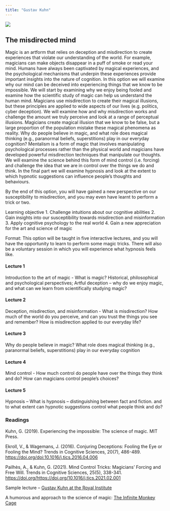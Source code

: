 ```yaml
---
title: "Gustav Kuhn"
---
```


![](images/GK.jpg)

## The misdirected mind

Magic is an artform that relies on deception and misdirection to create experiences that violate our understanding of the world. For example, magicians can make objects disappear in a puff of smoke or read your mind. Humans have always been captivated by magical experiences, and the psychological mechanisms that underpin these experiences provide important insights into the nature of cognition. In this option we will examine why our mind can be deceived into experiencing things that we know to be impossible. We will start by examining why we enjoy being fooled and examine how the scientific study of magic can help us understand the human mind. Magicians use misdirection to create their magical illusions, but these principles are applied to wide aspects of our lives (e.g. politics, cyber deception). We will examine how and why misdirection works and challenge the amount we truly perceive and look at a range of perceptual illusions. Magicians create magical illusion that we know to be false, but a large proportion of the population mistake these magical phenomena as reality. Why do people believe in magic, and what role does magical thinking (e.g., paranormal beliefs, superstitions) play in our everyday cognition? Mentalism is a form of magic that involves manipulating psychological processes rather than the physical world and magicians have developed powerful misdirection techniques that manipulate our thoughts. We will examine the science behind this form of mind control (i.e. forcing) and challenge the idea that we are in control over the things we do and think. In the final part we will examine hypnosis and look at the extent to which hypnotic suggestions can influence people's thoughts and behaviours.

By the end of this option, you will have gained a new perspective on our susceptibility to misdirection, and you may even have learnt to perform a trick or two.

Learning objective 1. Challenge intuitions about our cognitive abilities 2. Gain insights into our susceptibility towards misdirection and misinformation 3. Apply cognitive psychology to the real world 4. Gain a new appreciation for the art and science of magic

Format: This option will be taught in five interactive lectures, and you will have the opportunity to learn to perform some magic tricks. There will also be a voluntary session in which you will experience what hypnosis feels like.

#### Lecture 1

Introduction to the art of magic - What is magic? Historical, philosophical and psychological perspectives; Artful deception -- why do we enjoy magic, and what can we learn from scientifically studying magic?

#### Lecture 2

Deception, misdirection, and misinformation - What is misdirection? How much of the world do you perceive, and can you trust the things you see and remember? How is misdirection applied to our everyday life?

#### Lecture 3

Why do people believe in magic? What role does magical thinking (e.g., paranormal beliefs, superstitions) play in our everyday cognition

#### Lecture 4

Mind control - How much control do people have over the things they think and do? How can magicians control people's choices?

#### Lecture 5

Hypnosis -- What is hypnosis -- distinguishing between fact and fiction. and to what extent can hypnotic suggestions control what people think and do?

### Readings

Kuhn, G. (2019). Experiencing the impossible: The science of magic. MIT Press.

Ekroll, V., & Wagemans, J. (2016). Conjuring Deceptions: Fooling the Eye or Fooling the Mind? Trends in Cognitive Sciences, 20(7), 486-489. <https://doi.org/doi:10.1016/j.tics.2016.04.006>

Pailhès, A., & Kuhn, G. (2021). Mind Control Tricks: Magicians’ Forcing and Free Will. Trends in Cognitive Sciences, 25(5), 338-341. <https://doi.org/https://doi.org/10.1016/j.tics.2021.02.001>

Sample lecture – [Gustav Kuhn at the Royal Institute](https://www.youtube.com/watch?v=4pxYVlgSzCg)
 
A humorous and approach to the science of magic: [The Infinite Monkey Cage](https://www.bbc.co.uk/sounds/play/m001wq3b)

